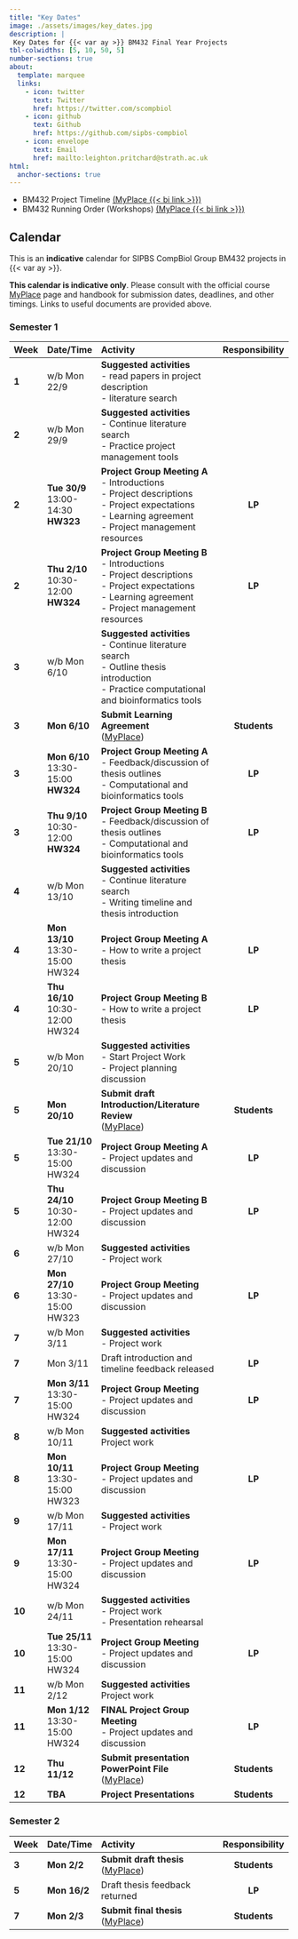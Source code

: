 ```yaml
---
title: "Key Dates"
image: ./assets/images/key_dates.jpg
description: |
 Key Dates for {{< var ay >}} BM432 Final Year Projects
tbl-colwidths: [5, 10, 50, 5]
number-sections: true
about:
  template: marquee
  links:
    - icon: twitter
      text: Twitter
      href: https://twitter.com/scompbiol
    - icon: github
      text: Github
      href: https://github.com/sipbs-compbiol
    - icon: envelope
      text: Email
      href: mailto:leighton.pritchard@strath.ac.uk
html:
  anchor-sections: true      
---
```


- BM432 Project Timeline [(MyPlace {{< bi link >}})]({{< var myplace.timeline >}})
- BM432 Running Order (Workshops) [(MyPlace {{< bi link >}})]({{< var myplace.runningorder >}})

## Calendar

This is an **indicative** calendar for SIPBS CompBiol Group BM432 projects in {{< var ay >}}.

::: {.callout-warning}
**This calendar is indicative only**. Please consult with the official course [MyPlace]({{< var myplace.link >}}) page and handbook for submission dates, deadlines, and other timings. Links to useful documents are provided above.
:::

### Semester 1

| Week  | Date/Time    | Activity                               | Responsibility |
| ----- | :----------- | :------------------------------------- | :------------: |
| **1** | w/b Mon 22/9 | **Suggested activities** <br> - read papers in project description <br> - literature search <br> | |
| **2** | w/b Mon 29/9 | **Suggested activities** <br> - Continue literature search <br> - Practice project management tools | |
| **2** | **Tue 30/9** <br> 13:00-14:30 <br> **HW323** | **Project Group Meeting A** <br> - Introductions <br> - Project descriptions <br> - Project expectations <br> - Learning agreement <br> - Project management resources <br> | **LP**
| **2** | **Thu 2/10** <br> 10:30-12:00 <br> **HW324** | **Project Group Meeting B** <br> - Introductions <br> - Project descriptions <br> - Project expectations <br> - Learning agreement <br> - Project management resources <br> | **LP**
| **3** | w/b Mon 6/10 | **Suggested activities** <br> - Continue literature search <br> - Outline thesis introduction <br> - Practice computational and bioinformatics tools | |
| **3** | **Mon 6/10** | **Submit Learning Agreement** <br> ([MyPlace]({{< var myplace.link >}})) | **Students** |
| **3** | **Mon 6/10** <br> 13:30-15:00 <br> **HW324** | **Project Group Meeting A** <br> - Feedback/discussion of thesis outlines <br> - Computational and bioinformatics tools |**LP** |
| **3** | **Thu 9/10** <br> 10:30-12:00 <br> **HW324** | **Project Group Meeting B** <br> - Feedback/discussion of thesis outlines <br> - Computational and bioinformatics tools |**LP** |
| **4** | w/b Mon 13/10 | **Suggested activities** <br> - Continue literature search <br> - Writing timeline and thesis introduction | |
| **4** | **Mon 13/10** <br> 13:30-15:00 <br> HW324 | **Project Group Meeting A**  <br> - How to write a project thesis | **LP** |
| **4** | **Thu 16/10** <br> 10:30-12:00 <br> HW324 | **Project Group Meeting B**  <br> - How to write a project thesis | **LP** |
| **5** | w/b Mon 20/10 | **Suggested activities** <br> - Start Project Work <br> - Project planning discussion | |
| **5** | **Mon 20/10** | **Submit draft Introduction/Literature Review** <br> ([MyPlace]({{< var myplace.link >}})) | **Students** |
| **5** | **Tue 21/10** <br> 13:30-15:00 <br> HW324 | **Project Group Meeting A**  <br> - Project updates and discussion | **LP** |
| **5** | **Thu 24/10** <br> 10:30-12:00 <br> HW324 | **Project Group Meeting B**  <br> - Project updates and discussion | **LP** |
| **6** | w/b Mon 27/10 | **Suggested activities** <br> - Project work | |
| **6** | **Mon 27/10** <br> 13:30-15:00 <br> HW323 | **Project Group Meeting** <br> - Project updates and discussion | **LP** |
| **7** | w/b Mon 3/11 | **Suggested activities** <br> - Project work | |
| **7** | Mon 3/11 | Draft introduction and timeline feedback released | **LP** |
| **7** | **Mon 3/11** <br> 13:30-15:00 <br> HW324 | **Project Group Meeting** <br> - Project updates and discussion | **LP** |
| **8** | w/b Mon 10/11 | **Suggested activities** <br> Project work | |
| **8** | **Mon 10/11** <br> 13:30-15:00 <br> HW323 | **Project Group Meeting** <br> - Project updates and discussion | **LP** |
| **9** | w/b Mon 17/11 | **Suggested activities** <br> - Project work | |
| **9** | **Mon 17/11** <br> 13:30-15:00 <br> HW324 | **Project Group Meeting** <br> - Project updates and discussion | **LP** |
| **10** | w/b Mon 24/11 | **Suggested activities** <br> - Project work <br> - Presentation rehearsal | |
| **10** | **Tue 25/11** <br> 13:30-15:00 <br> HW324 | **Project Group Meeting** <br> - Project updates and discussion <br> | **LP** |
| **11** | w/b Mon 2/12 | **Suggested activities** <br> Project work | |
| **11** | **Mon 1/12** <br> 13:30-15:00 <br> HW324 | **FINAL Project Group Meeting**  <br> - Project updates and discussion | **LP** |
| **12** | **Thu 11/12** | **Submit presentation PowerPoint File** <br> ([MyPlace]({{< var myplace.link >}})) | **Students** |
| **12** | **TBA** | **Project Presentations** | **Students** |

### Semester 2

| Week  | Date/Time    | Activity                               | Responsibility |
| ----- | :----------- | :------------------------------------- | :------------: |
| **3** | **Mon 2/2** | **Submit draft thesis**  <br> ([MyPlace]({{< var myplace.link >}})) | **Students** |
| **5** | **Mon 16/2** | Draft thesis feedback returned | **LP** |
| **7** | **Mon 2/3** | **Submit final thesis**  <br> ([MyPlace]({{< var myplace.link >}})) | **Students** |